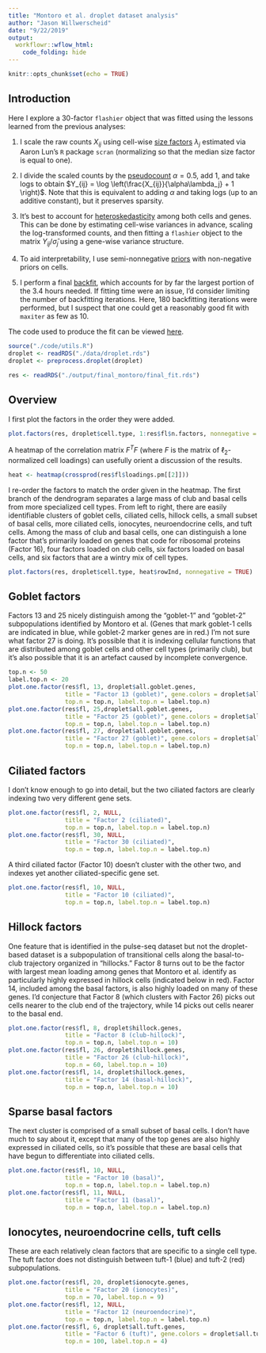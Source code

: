 ```yaml
---
title: "Montoro et al. droplet dataset analysis"
author: "Jason Willwerscheid"
date: "9/22/2019"
output:
  workflowr::wflow_html:
    code_folding: hide
---
```


```r
knitr::opts_chunk$set(echo = TRUE)
```

## Introduction

Here I explore a 30-factor `flashier` object that was fitted using the lessons learned from the previous analyses:

1. I scale the raw counts $X_{ij}$ using cell-wise [size factors](size_factors.html) $\lambda_j$ estimated via Aaron Lun's `R` package `scran` (normalizing so that the median size factor is equal to one).

1. I divide the scaled counts by the [pseudocount](pseudocount_redux.html) $\alpha = 0.5$, add 1, and take logs to obtain $Y_{ij} = \log \left(\frac{X_{ij}}{\alpha\lambda_j} + 1 \right)$. Note that this is equivalent to adding $\alpha$ and taking logs (up to an additive constant), but it preserves sparsity.

1. It's best to account for [heteroskedasticity](var_type.html) among both cells and genes. This can be done by estimating cell-wise variances in advance, scaling the log-transformed counts, and then fitting a `flashier` object to the matrix $Y_{ij} / \hat{\sigma}_j$ using a gene-wise variance structure.

1. To aid interpretability, I use semi-nonnegative [priors](prior_type.html) with non-negative priors on cells. 

1. I perform a final [backfit](backfit.html), which accounts for by far the largest portion of the 3.4 hours needed. If fitting time were an issue, I'd consider limiting the number of backfitting iterations. Here, 180 backfitting iterations were performed, but I suspect that one could get a reasonably good fit with `maxiter` as few as 10.

The code used to produce the fit can be viewed [here](https://github.com/willwerscheid/scFLASH/blob/master/code/final_montoro/final_fit.R).

```r
source("./code/utils.R")
droplet <- readRDS("./data/droplet.rds")
droplet <- preprocess.droplet(droplet)

res <- readRDS("./output/final_montoro/final_fit.rds")
```

## Overview

I first plot the factors in the order they were added.

```r
plot.factors(res, droplet$cell.type, 1:res$fl$n.factors, nonnegative = TRUE)
```

A heatmap of the correlation matrix $F^T F$ (where $F$ is the matrix of $\ell_2$-normalized cell loadings) can usefully orient a discussion of the results.

```r
heat <- heatmap(crossprod(res$fl$loadings.pm[[2]]))
```

I re-order the factors to match the order given in the heatmap. The first branch of the dendrogram separates a large mass of club and basal cells from more specialized cell types. From left to right, there are easily identifiable clusters of goblet cells, ciliated cells, hillock cells, a small subset of basal cells, more ciliated cells, ionocytes, neuroendocrine cells, and tuft cells. Among the mass of club and basal cells, one can distinguish a lone factor that's primarily loaded on genes that code for ribosomal proteins (Factor 16), four factors loaded on club cells, six factors loaded on basal cells, and six factors that are a wintry mix of cell types.

```r
plot.factors(res, droplet$cell.type, heat$rowInd, nonnegative = TRUE)
```

## Goblet factors

Factors 13 and 25 nicely distinguish among the "goblet-1" and "goblet-2" subpopulations identified by Montoro et al. (Genes that mark goblet-1 cells are indicated in blue, while goblet-2 marker genes are in red.) I'm not sure what factor 27 is doing. It's possible that it is indexing cellular functions that are distributed among goblet cells and other cell types (primarily club), but it's also possible that it is an artefact caused by incomplete convergence.

```r
top.n <- 50
label.top.n <- 20
plot.one.factor(res$fl, 13, droplet$all.goblet.genes,
                title = "Factor 13 (goblet)", gene.colors = droplet$all.goblet.colors,
                top.n = top.n, label.top.n = label.top.n)
plot.one.factor(res$fl, 25,droplet$all.goblet.genes,
                title = "Factor 25 (goblet)", gene.colors = droplet$all.goblet.colors,
                top.n = top.n, label.top.n = label.top.n)
plot.one.factor(res$fl, 27, droplet$all.goblet.genes,
                title = "Factor 27 (goblet)", gene.colors = droplet$all.goblet.colors,
                top.n = top.n, label.top.n = label.top.n)
```

## Ciliated factors

I don't know enough to go into detail, but the two ciliated factors are clearly indexing two very different gene sets.

```r
plot.one.factor(res$fl, 2, NULL,
                title = "Factor 2 (ciliated)",
                top.n = top.n, label.top.n = label.top.n)
plot.one.factor(res$fl, 30, NULL,
                title = "Factor 30 (ciliated)",
                top.n = top.n, label.top.n = label.top.n)
```

A third ciliated factor (Factor 10) doesn't cluster with the other two, and indexes yet another ciliated-specific gene set.

```r
plot.one.factor(res$fl, 10, NULL,
                title = "Factor 10 (ciliated)",
                top.n = top.n, label.top.n = label.top.n)
```

## Hillock factors

One feature that is identified in the pulse-seq dataset but not the droplet-based dataset is a subpopulation of transitional cells along the basal-to-club trajectory organized in "hillocks." Factor 8 turns out to be the factor with largest mean loading among genes that Montoro et al. identify as particularly highly expressed in hillock cells (indicated below in red). Factor 14, included among the basal factors, is also highly loaded on many of these genes. I'd conjecture that Factor 8 (which clusters with Factor 26) picks out cells nearer to the club end of the trajectory, while 14 picks out cells nearer to the basal end.

```r
plot.one.factor(res$fl, 8, droplet$hillock.genes, 
                title = "Factor 8 (club-hillock)", 
                top.n = top.n, label.top.n = 10)
plot.one.factor(res$fl, 26, droplet$hillock.genes, 
                title = "Factor 26 (club-hillock)", 
                top.n = 60, label.top.n = 10)
plot.one.factor(res$fl, 14, droplet$hillock.genes, 
                title = "Factor 14 (basal-hillock)", 
                top.n = top.n, label.top.n = 10)
```

## Sparse basal factors

The next cluster is comprised of a small subset of basal cells. I don't have much to say about it, except that many of the top genes are also highly expressed in ciliated cells, so it's possible that these are basal cells that have begun to differentiate into ciliated cells.

```r
plot.one.factor(res$fl, 10, NULL,
                title = "Factor 10 (basal)", 
                top.n = top.n, label.top.n = label.top.n)
plot.one.factor(res$fl, 11, NULL,
                title = "Factor 11 (basal)", 
                top.n = top.n, label.top.n = label.top.n)
```

## Ionocytes, neuroendocrine cells, tuft cells

These are each relatively clean factors that are specific to a single cell type. The tuft factor does not distinguish between tuft-1 (blue) and tuft-2 (red) subpopulations.

```r
plot.one.factor(res$fl, 20, droplet$ionocyte.genes, 
                title = "Factor 20 (ionocytes)", 
                top.n = 70, label.top.n = 9)
plot.one.factor(res$fl, 12, NULL, 
                title = "Factor 12 (neuroendocrine)", 
                top.n = top.n, label.top.n = label.top.n)
plot.one.factor(res$fl, 6, droplet$all.tuft.genes, 
                title = "Factor 6 (tuft)", gene.colors = droplet$all.tuft.colors,
                top.n = 100, label.top.n = 4)
```

